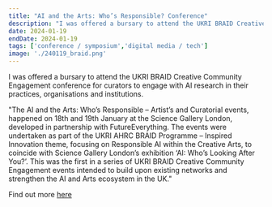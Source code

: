 ```yaml
---
title: "AI and the Arts: Who’s Responsible? Conference"
description: "I was offered a bursary to attend the UKRI BRAID Creative Community Engagement conference for curators to engage with AI research in their practices, organisations and institutions."
date: 2024-01-19
endDate: 2024-01-19
tags: ['conference / symposium','digital media / tech']
image: './240119_braid.png'
---
```



I was offered a bursary to attend the UKRI BRAID Creative Community Engagement conference for curators to engage with AI research in their practices, organisations and institutions. 

"The AI and the Arts: Who’s Responsible – Artist’s and Curatorial events, happened on 18th and 19th January at the Science Gallery London, developed in partnership with FutureEverything. The events were undertaken as part of the UKRI AHRC BRAID Programme – Inspired Innovation theme, focusing on Responsible AI within the Creative Arts, to coincide with Science Gallery London’s exhibition ‘AI: Who’s Looking After You?’. This was the first in a series of UKRI BRAID Creative Community Engagement events intended to build upon existing networks and strengthen the AI and Arts ecosystem in the UK."

Find out more [here](https://braiduk.org/event/ai-and-the-arts-whos-responsible-artists-and-curatorial-events)
